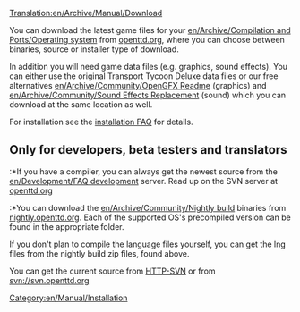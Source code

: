 [[Translation:en/Archive/Manual/Download]]
{{ru/Перевод|en/Archive/Manual/Download|0}}

{{ru/Manual/Оглавление}}
You can download the latest game files for your [[en/Archive/Compilation and Ports/Operating system]] from [http://www.openttd.org/download-stable openttd.org], where you can choose between binaries, source or installer type of download.

In addition you will need game data files (e.g. graphics, sound effects). You can either use the original Transport Tycoon Deluxe data files or our free alternatives [[en/Archive/Community/OpenGFX Readme]] (graphics) and [[en/Archive/Community/Sound Effects Replacement]] (sound) which you can download at the same location as well.

For installation see the [[en/Archive/Manual/Installation FAQ|installation FAQ]] for details.


== Only for developers, beta testers and translators ==
:*If you have a compiler, you can always get the newest source from the [[en/Development/FAQ development]] server. Read up on the SVN server at [http://www.openttd.org/development openttd.org]
:*You can download the [[en/Archive/Community/Nightly build]] binaries from [http://nightly.openttd.org/ nightly.openttd.org].  Each of the supported OS's precompiled version can be found in the appropriate folder.

If you don't plan to compile the language files yourself, you can get the lng files from the nightly build zip files, found above.

You can get the current source from [http://svn.openttd.org HTTP-SVN] or from svn://svn.openttd.org

[[Category:en/Manual/Installation]]